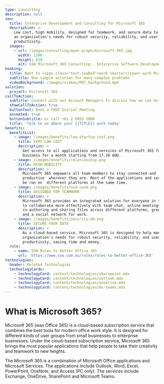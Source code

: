 ```yaml
---
type: consulting
description: null
seo:
  title: Enterprise Development and Consulting for Microsoft 365
  description: >-
    Low cost, high mobility, designed for teamwork, and secure data to help meet
    an organization's needs for robust security, reliability, and user
    productivity.
  images:
    - url: /images/consulting/open-graph/microsoft-365.jpg
      width: 1200
      height: 629
      alt: SSW Microsoft 365 Consulting - Enterprise Software Development
booking:
  title: Want to <span class="text-sswRed">work smarter</span> with Microsoft 365?
  subTitle: One simple solution for many complex problems
  videoBackground: /images/videos/MVC_background.mp4
solution:
  project: Microsoft 365
callToAction:
  subTitle: Connect with our Account Managers to discuss how we can help.
  showCallToAction: true
  buttonText: Book a FREE Initial Meeting
  animated: true
  buttonSubtitle: or call +61 2 9953 3000
  title: 'Talk to us about your {{TITLE}} work today'
benefits:
  benefitList:
    - image: /images/benefits/low-startup-cost.png
      title: VERY LOW COST
      description: >
        Get access to all applications and services of Microsoft 365 for
        business for a month starting from 17.20 AUD.
    - image: /images/benefits/relationship.png
      title: HIGH MOBILITY
      description: >
        Microsoft 365 empowers all team members to stay connected and
        productive  wherever they are. Most of the applications and services can
        be run on  different platforms at the same time.
    - image: /images/benefits/use-case.png
      title: DESIGNED FOR TEAMWORK
      description: >
        Microsoft 365 provides an integrated solution for everyone in the  team
        to collaborate more effectively with team chat, online meetings,
        co-authoring and sharing files across different platforms, group emails
        and a social network for work.
    - image: /images/benefits/security-db.png
      title: SECURE YOUR DATA
      description: >
        As a cloud-based service, Microsoft 365 is designed to help meet the
        organization's needs for robust security, reliability, and user
        productivity, saving time and money.
  rule:
    - name: SSW Rules to Better Office 365
      url: 'https://www.ssw.com.au/rules/rules-to-better-office-365'
technologies:
  header: Related Technologies
  technologyCards:
    - technologyCard: content/technologies/sharepoint.mdx
    - technologyCard: content/technologies/outlook.mdx
    - technologyCard: content/technologies/onedrive.mdx
    - technologyCard: content/technologies/ms-teams.mdx
---
```


# What is **Microsoft 365**?

<VideoEmbed url="https://www.youtube.com/watch?v=vnKk99kj44A" caption="Discover a better way to work with Microsoft 365" duration="2 mins" />

Microsoft 365 (was Office 365) is a cloud-based subscription service that combines the best tools
for modern office work style. It is designed for different kinds of user groups
from small businesses to enterprise businesses. Under the cloud-based
subscription service, Microsoft 365 brings the most popular applications that help
people to take their creativity and teamwork to new heights.

The Microsoft 365 is a combination of Microsoft Office applications and Microsoft
Services. The applications include Outlook, Word, Excel, PowerPoint, OneNote,
and Access (PC only). The services include Exchange, OneDrive, SharePoint and
Microsoft Teams.
